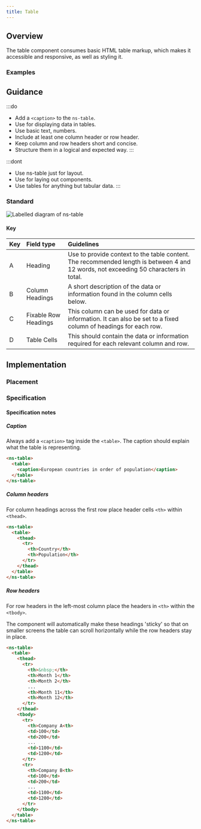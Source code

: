 ```yaml
---
title: Table
---
```




## Overview

<CompDetails name={componentName} />

The table component consumes basic HTML table markup, which makes it accessible and responsive, as well as styling it.

### Examples

<Tabs>
  <TabItem label="Standard">
    <ExampleViewer type="standard" />
  </TabItem>
  <TabItem label="Fixed row heading">
    <ExampleViewer type="fixed-heading" />
  </TabItem>
</Tabs>

## Guidance

:::do
- Add a `<caption>` to the `ns-table`.
- Use for displaying data in tables.
- Use basic text, numbers.
- Include at least one column header or row header.
- Keep column and row headers short and concise.
- Structure them in a logical and expected way.
:::

:::dont
- Use ns-table just for layout.
- Use for laying out components.
- Use tables for anything but tabular data.
:::

### Standard

![Labelled diagram of ns-table](@assets/components/ns-table/guidance.webp)

#### Key

| Key | Field type | Guidelines |
| :--- | :--- | :--- |
| <span class="marker">A</span> | Heading | Use to provide context to the table content. The recommended length is between 4 and 12 words, not exceeding 50 characters in total. |
| <span class="marker">B</span> | Column Headings | A short description of the data or information found in the column cells below. |
| <span class="marker">C</span> | Fixable Row Headings | This column can be used for data or information. It can also be set to a fixed column of headings for each row. |
| <span class="marker">D</span> | Table Cells | This should contain the data or information required for each relevant column and row. |

## Implementation

### Placement

<Placement name={componentName} />

### Specification

<Specification name={componentName} />

#### Specification notes

##### Caption

Always add a `<caption>` tag inside the `<table>`.  The caption should explain what the table is representing.

```html
<ns-table>
  <table>
    <caption>European countries in order of population</caption>
  </table>
</ns-table>
```

##### Column headers

For column headings across the first row place header cells `<th>` within `<thead>`.

```html
<ns-table>
  <table>
    <thead>
      <tr>
        <th>Country</th>
        <th>Population</th>
      </tr>
    </thead>
  </table>
</ns-table>
```

##### Row headers

For row headers in the left-most column place the headers in `<th>` within the `<tbody>`.

The component will automatically make these headings 'sticky' so that on smaller screens the table can scroll horizontally while the row headers stay in place.

```html
<ns-table>
  <table>
    <thead>
      <tr>
        <th>&nbsp;</th>
        <th>Month 1</th>
        <th>Month 2</th>
        ...
        <th>Month 11</th>
        <th>Month 12</th>
      </tr>
    </thead>
    <tbody>
      <tr>
        <th>Company A<th>
        <td>100</td>
        <td>200</td>
        ...
        <td>1100</td>
        <td>1200</td>
      </tr>
      <tr>
        <th>Company B<th>
        <td>100</td>
        <td>200</td>
        ...
        <td>1100</td>
        <td>1200</td>
      </tr>
    </tbody>
  </table>
</ns-table>
```

